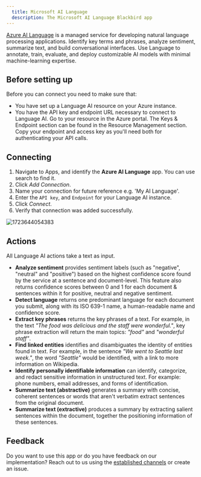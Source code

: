 ```yaml
---
  title: Microsoft AI Language
  description: The Microsoft AI Language Blackbird app
---
```


<LinkCard title="View on Github" target="_blank" href="https://github.com/bb-io/MicrosoftAILanguage" icon="github" />

[Azure AI Language](https://azure.microsoft.com/en-us/products/ai-services/ai-language) is a managed service for developing natural language processing applications. Identify key terms and phrases, analyze sentiment, summarize text, and build conversational interfaces. Use Language to annotate, train, evaluate, and deploy customizable AI models with minimal machine-learning expertise.

## Before setting up

Before you can connect you need to make sure that:

- You have set up a Language AI resource on your Azure instance.
- You have the API key and endpoint URL necessary to connect to Language AI. Go to your resource in the Azure portal. The Keys & Endpoint section can be found in the Resource Management section. Copy your endpoint and access key as you'll need both for authenticating your API calls.

## Connecting

1. Navigate to Apps, and identify the **Azure AI Language** app. You can use search to find it.
2. Click _Add Connection_.
3. Name your connection for future reference e.g. 'My AI Language'.
4. Enter the `API key`, and `Endpoint` for your Language AI instance.
5. Click _Connect_.
6. Verify that connection was added successfully.

![1723644054383](https://raw.githubusercontent.com/bb-io/MicrosoftAILanguage/main/image/README/1723644054383.png)

## Actions

All Language AI actions take a text as input.

- **Analyze sentiment** provides sentiment labels (such as "negative", "neutral" and "positive") based on the highest confidence score found by the service at a sentence and document-level. This feature also returns confidence scores between 0 and 1 for each document & sentences within it for positive, neutral and negative sentiment.
- **Detect language** returns one predominant language for each document you submit, along with its ISO 639-1 name, a human-readable name and confidence score.
- **Extract key phrases** returns the key phrases of a text. For example, in the text _"The food was delicious and the staff were wonderful."_, key phrase extraction will return the main topics: _"food"_ and _"wonderful staff"_.
- **Find linked entities**  identifies and disambiguates the identity of entities found in text. For example, in the sentence _"We went to Seattle last week."_, the word _"Seattle"_ would be identified, with a link to more information on Wikipedia.
- **Identify personally identifiable information** can identify, categorize, and redact sensitive information in unstructured text. For example: phone numbers, email addresses, and forms of identification.
- **Summarize text (abstractive)** generates a summary with concise, coherent sentences or words that aren't verbatim extract sentences from the original document.
- **Summarize text (extractive)** produces a summary by extracting salient sentences within the document, together the positioning information of these sentences.

## Feedback

Do you want to use this app or do you have feedback on our implementation? Reach out to us using the [established channels](https://www.blackbird.io/) or create an issue.

